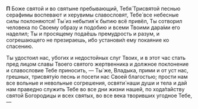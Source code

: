 **П** Боже святой и во святыне пребывающий, Тебя́ Трисвятой песнью серафимы воспевают и херувимы славословят, Тебе́ все небесные силы поклоняются! Ты́ из небытия́ к бытию всё привёл, Ты сотворил человека по Своему образу и подобию и всеми Твоими дара́ми его наделил; Ты и просящему подаёшь премудрость и разум, и согрешающего не презираешь, ибо установи́л ему покаяние ко спасению.

Ты удостоил нас, убогих и недостойных слуг Твоих, и в этот час стать пред лицом славы Твоего святого жертвенника и должное поклонение и славословие Тебе приносить, — Ты́ же, Владыка, прими и от уст нас, грешных, трисвяту́ю песнь и посети нас Своей благостью; прости нам все вольные и невольные согрешения, освяти́ наши души и тела и дай нам праведно служить Тебе во все дни жизни нашей, по хода́тайству святой Богородицы и всех святых, во все века творивших угодное Тебе, —
